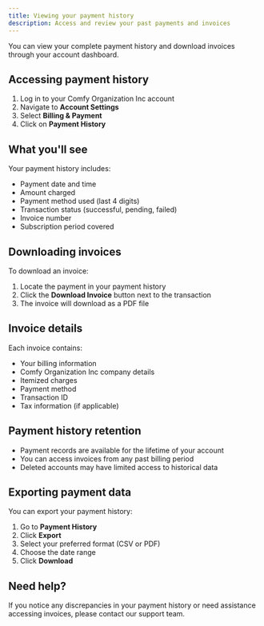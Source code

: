 ```yaml
---
title: Viewing your payment history
description: Access and review your past payments and invoices
---
```


You can view your complete payment history and download invoices through your account dashboard.

## Accessing payment history

1. Log in to your Comfy Organization Inc account
2. Navigate to **Account Settings**
3. Select **Billing & Payment**
4. Click on **Payment History**

## What you'll see

Your payment history includes:

- Payment date and time
- Amount charged
- Payment method used (last 4 digits)
- Transaction status (successful, pending, failed)
- Invoice number
- Subscription period covered

## Downloading invoices

To download an invoice:

1. Locate the payment in your payment history
2. Click the **Download Invoice** button next to the transaction
3. The invoice will download as a PDF file

## Invoice details

Each invoice contains:

- Your billing information
- Comfy Organization Inc company details
- Itemized charges
- Payment method
- Transaction ID
- Tax information (if applicable)

## Payment history retention

- Payment records are available for the lifetime of your account
- You can access invoices from any past billing period
- Deleted accounts may have limited access to historical data

## Exporting payment data

You can export your payment history:

1. Go to **Payment History**
2. Click **Export**
3. Select your preferred format (CSV or PDF)
4. Choose the date range
5. Click **Download**

## Need help?

If you notice any discrepancies in your payment history or need assistance accessing invoices, please contact our support team.
